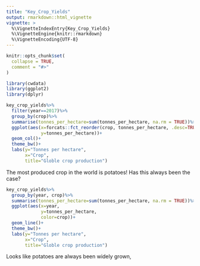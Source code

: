 ```yaml
---
title: "Key_Crop_Yields"
output: rmarkdown::html_vignette
vignette: >
  %\VignetteIndexEntry{Key_Crop_Yields}
  %\VignetteEngine{knitr::rmarkdown}
  %\VignetteEncoding{UTF-8}
---
```


```r
knitr::opts_chunk$set(
  collapse = TRUE,
  comment = "#>"
)
```

```r
library(cwdata)
library(ggplot2)
library(dplyr)
```

```r
key_crop_yields%>%
  filter(year==2017)%>%
  group_by(crop)%>%
  summarise(tonnes_per_hectare=sum(tonnes_per_hectare, na.rm = TRUE))%>%
  ggplot(aes(x=forcats::fct_reorder(crop, tonnes_per_hectare, .desc=TRUE),
             y=tonnes_per_hectare))+
  geom_col()+
  theme_bw()+
  labs(y="Tonnes per hectare",
       x="Crop",
       title="Globle crop production")
```
The most produced crop in the world is potatoes! 
Has this always been the case?

```r
key_crop_yields%>%
  group_by(year, crop)%>%
  summarise(tonnes_per_hectare=sum(tonnes_per_hectare, na.rm = TRUE))%>%
  ggplot(aes(x=year,
             y=tonnes_per_hectare, 
             color=crop))+
  geom_line()+
  theme_bw()+
  labs(y="Tonnes per hectare",
       x="Crop",
       title="Globle crop production")
```
Looks like potatoes are always been widely grown, 

